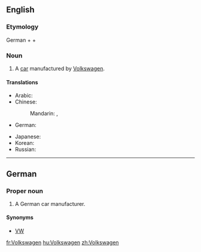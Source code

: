 ==English==

===Etymology===
German {{term|Volk|lang=de}} + {{term|-s-|lang=de}} + {{term|Wagen|lang=de}}

===Noun===
{{en-noun}}

# A [[car]] manufactured by [[w:Volkswagen|Volkswagen]].

====Translations====
{{trans-top|a car manufacturer, a car manufactured by Volkswagen (transliterations)}}
* Arabic: {{t|ar|فولكس واجن|m|tr=fulkswāgin|sc=Arab}}
* Chinese:
*: Mandarin: {{t|cmn|大眾}}, {{t|cmn|大众|tr=dàzhòng}}
* German: {{t|de|Volkswagen|m}}
{{trans-mid}}
* Japanese: {{t|ja|フォルクスワーゲン|tr=Forukusuwāgen|sc=Jpan}}
* Korean: {{t|ko|폭스바겐|tr=Pokseubagen|sc=Kore}}
* Russian: {{t|ru|Фольксваген|m|tr=Folʹksvágen|sc=Cyrl}}
{{trans-bottom}}

----

==German==
{{wikipedia}}

===Proper noun===
{{head|de|proper noun|g=m}}

# A German car manufacturer.

====Synonyms====
* [[VW]]

[[fr:Volkswagen]]
[[hu:Volkswagen]]
[[zh:Volkswagen]]